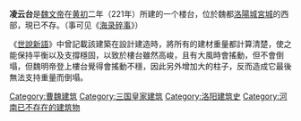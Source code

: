 '''凌云台'''是[[魏文帝|魏文帝]]在[[黄初|黄初]]二年（221年）所建的一个楼台，位於魏都[[汉魏洛阳故城|洛陽城]][[宮殿|宮城]]的西部，現已不存。（事可见《[[海录碎事|海录碎事]]》）

《[[世說新語|世說新語]]》中曾記載該建築在設計建造時，將所有的建材重量都計算清楚，使之能保持平衡以及支撐穩固，以致於樓台雖然高峻，且有大風時會搖動，但不會倒塌，但魏明帝登上樓台覺得會搖動不穩，因此另外增加大的柱子，反而造成它最後無法支持重量而倒塌。
{{Chinese building-stub}}

[[Category:曹魏建筑|Category:曹魏建筑]]
[[Category:三国皇家建筑|Category:三国皇家建筑]]
[[Category:洛阳建筑史|Category:洛阳建筑史]]
[[Category:河南已不存在的建筑物|Category:河南已不存在的建筑物]]